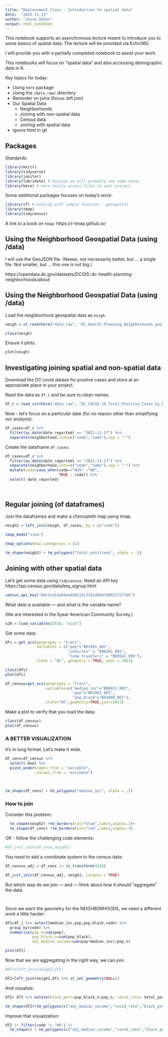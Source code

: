 ```yaml
---
title: "Replacement Class - Introduction to spatial data"
date:  "2023-11-13"
author: "Jesse Dykes"
output: html_notebook
---
```


This notebook supports an asynchronous lecture meant to introduce you to some basics of spatial data.  The lecture will be provided via Echo360.

I will provide you with a partially completed notebook to assist your work.

This notebooks will focus on "spatial data" and also accessing demographic data in R.

Key topics for today:

* Using `here` package
* Using the `/data_raw/` directory
* Reminder on joins (focus: left join)
* Our Spatial Data
   * Neighborhoods
   * Joining with non-spatial data
   * Census data
   * Joining with spatial data
* ignore html in git

## Packages

Standards:

```r
library(knitr)
library(tidyverse)
library(janitor)
library(lubridate) # because we will probably see some dates
library(here) # more easily access files in your project
```

Some additional packages focuses on today's work:

```r
library(sf) # working with simple features - geospatial
library(tmap)
library(tidycensus)

```
A link to a book on `tmap`: https://r-tmap.github.io/


## Using the Neighborhood Geospatial Data (using /data)

I will use the GeoJSON file.  (Newer, not necessarily better, but ... a single file.  Not smaller, but ... this one is not big.)  

https://opendata.dc.gov/datasets/DCGIS::dc-health-planning-neighborhoods/about


## Using the Neighborhood Geospatial Data (using /data)

Load the neighborhood geospatial data as `neigh`.
```r
neigh = st_read(here("data_raw", "DC_Health_Planning_Neighborhoods.geojson")) |> clean_names()

class(neigh)
```

Ensure it plots.

```r
plot(neigh)
```


## Investigating joining spatial and non-spatial data

Download the DC covid datase for positive cases and store at an appropriate place in your project.

Read the data as `df_c` and be sure to clean names.

```r
df_c = read_csv(here("data_raw", "DC_COVID-19_Total_Positive_Cases_by_Neighborhood.csv")) |> clean_names()
```

Now - let's focus on a particular date (for no reason other than simplifying our analysis).

```r
df_cases=df_c %>%
  filter(as_date(date_reported) == "2021-11-17") %>% 
  separate(neighborhood,into=c("code","name"),sep = ":")
```


Create the dataframe `df_cases`:

```r
df_cases=df_c %>%
  filter(as_date(date_reported) == "2021-11-17") %>% 
  separate(neighborhood,into=c("code","name"),sep = ":") %>%
  mutate(code=case_when(code=="N35" ~"N0",
                        TRUE ~ code)) %>%
  select(-date_reported)
  
  
```

## Regular joining (of dataframes)

Join the dataframes and make a chloropleth map using tmap.

```r

neigh2 = left_join(neigh, df_cases, by = c("code"))

tmap_mode("view")

tmap_options(max.categories = 51)

tm_shape(neigh2) + tm_polygons("total_positives", alpha = .5) 

```


## Joining with other spatial data

Let's get some data using `tidycensus`.  Need an API key   https://api.census.gov/data/key_signup.html

```r
census_api_key("b0c5ce14a69ee4db115c3101a8b878883731f766")

```

 What data is available --- and what is the variable name?
 
 (We are interested in the 5year American Community Survey.)

```r
v20 = load_variables(2018, "acs5")

```

Get some data:

```r
dfv = get_acs(geography = "tract",
              variables = c("pop"="B01001_001",
                            "vehicles" = "B08201_001",
                            "lone_travelers" = "B08541_006"),
              state = "DC", geometry = TRUE, year = 2021)

class(dfv)
plot(dfv)
```




```r
df_census=get_acs(geography = "tract",
                  variables=c("median_inc"="B06011_001",
                              "pop"="B01001_001",
                              "pop_black"="B02009_001"),
                  state="DC",geometry=TRUE,year=2021) 
```

Make a plot to verify that you read the data:

```r
class(df_census)
plot(df_census)
```


### A BETTER VISUALIZATION

It's in long format.  Let's make it wide.

```r
df_cens=df_census %>% 
  select(-moe) %>% 
  pivot_wider(names_from = "variable", 
              values_from = "estimate")
  
 

tm_shape(df_cens) + tm_polygons("median_inc", alpha = .5)
```


### How to join

Consider this problem:

```r

  tm_shape(neigh2) +tm_borders(col="blue",lwd=5,alpha=.2)+
  tm_shape(df_cens) +tm_borders(col="red",lwd=1,alpha=.3)
```

OK - follow the challenging code elements:

```r

#df_j=st_join(df_cens,neigh2)

```

You need to add a coordinate system to the census data:

```r
df_census_adj = df_cens |> st_transform(4326)

df_j=st_join(df_census_adj, neigh2, largest = TRUE)
```



But which way do we join --- and --- think about how it should "aggregate" the data.

```r

```

```r

```

Since we want the geometry for the NEIGHBORHOODS, we need a different work a little harder:

```r
df1=df_j %>% select(median_inc,pop,pop_black,code) %>%
  group_by(code) %>%
  summarise(pop_n=sum(pop),
            pop_black_n=sum(pop_black), 
            adj_median_income=sum(pop*median_inc)/pop_n) 

plot(df1)
```


Now that we are aggregating in the right way, we can join.

```r
#df2=left_join(neigh2,df1)

df2=left_join(neigh2,df1 %>% st_set_geometry(NULL))

```

And visualize:

```r
df2= df2 %>% mutate(black_perc=pop_black_n/pop_n, covid_rate= total_positives / pop_n)

tm_shape(df2)+tm_polygons(c("adj_median_income","covid_rate","black_perc"))
```

Improve that visualization:

```r
df2 |> filter(code != "N0") |>
  tm_shape() + tm_polygons(c("adj_median_income","covid_rate","black_perc"))
```
